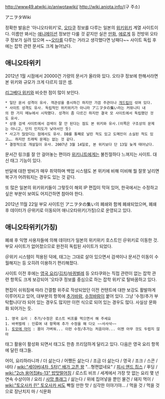 [[http://www49.atwiki.jp/aniwotawiki/]]
[[http://wiki.aniota.info/]](구 주소)

アニヲタWiki

정확한 발음은 '아니오타위키'로, [[오타쿠]] 정보를 다루는 일본의 [[위키위키]] 계열 사이트이다. 이름만 봐서는 [[애니메이션]] 정보만 다룰 것 같지만 실은 [[만화]], [[에로게]] 등 전방위 오타쿠 정보가 실려 있으며 ~~[[오타]]를 다루는 거라고 생각했다면 낭패다~~ 사이트 독립 후에는 잡학 관련 문서도 크게 늘어났다.

== 애니오타위키 ==
2012년 1월 시점에서 20000건 가량의 문서가 올라와 있다. 오타쿠 정보에 한해서라면 본 위키와 규모가 크게 다르지 않은 셈.

[[리그베다 위키]]와 비슷한 점이 많이 보인다.
 * 일단 문서 성격이 유사. 객관성을 중시하긴 하지만 가끔 주관이나 [[개드립]]이 섞여 있다. 
 * 사이트 성격도 유사. 독립적인 위키위키가 아니라 アニヲタの集い라는 커뮤니티 내의 한 가지 메뉴에서 시작했다. 성격이 좀 다르긴 하지만 결국 모 사이트에서 독립했던 것도 유사.
 * 상용 검색 사이트에서 검색이 잘 안 된다는 점도 본 위키와 유사.(이쪽은 구조상의 문제는 아니고, 단지 인지도가 낮아서인 듯)
 * 사고가 많았다는 점에서도 유사. DB를 통째로 날린 적도 있고 도메인이 소실된 적도 있고…. 하지만 트래픽 문제는 없는 것 같다.
 * 결정적으로 개설일이 유사. 2007년 3월 14일로, 본 위키보다 단 13일 늦게 태어났다.

문서간 링크를 잘 안 걸어놓는 편이라 [[위키니트]]에게는 불친절하다 느껴지는 사이트. 대신 태그 기능이 있다. 

반달에 대한 방비가 매우 취약하며 백업 시스템도 본 위키에 비해 미비해 뭘 잘못 날리면 복구가 어려워지는 경우도 있는 것 같다.

또 많은 일본의 위키위키들이 그렇듯이 해외 IP 편집이 막혀 있어, 한국에서는 수정하고 싶은 부분이 보여도 어지간하면 참아야 한다.

2012년 11월 22일 부모 사이트인 アニヲタの集い의 폐쇄와 함께 폐쇄되었으며, 폐쇄 후 데이터가 ＠위키로 이동되어 애니오타위키(가칭)으로 운영되고 있다.

== 애니오타위키(가칭) ==
폐쇄 후 익명 사용자들에 의해 데이터가 일본의 위키위키 호스트인 ＠위키로 이동한 것. 부모 사이트가 없어졌으므로 완전히 독립된 사이트가 되었다.

＠위키 시스템이 적용된 덕에, 태그는 그대로 살아 있으면서 검색이나 문서간 이동이 수월해지는 등 오히려 이용하기 편리해졌다.

사이트 이전 후에는 [[영국 요리]]/[[김치]]/[[바퀴벌레]] 등 오타쿠와는 직접 관련이 없는 잡학 관련 항목도 크게 보강되어 '오타쿠 정보를 중심으로 하는 잡학 위키'로 탈바꿈하고 있다.

편집이 쉬워짐에 따라 간결함 위주로 작성되었던 이전 컨텐트에 대한 보강도 활발하게 이루어지고 있어, 대부분의 항목에 [[추가바람]], [[수정바람]]이 붙어 있다. 그냥 '수정/추가 부탁합니다'라 되어 있는 경우도 많지만 이런 식으로 되어 있는 경우도 많다. 사실상 문화화 되어가는 듯.

 1. 영국 요리 : 추가/수정은 로스트 비프를 먹으면서 해 주세요
 1. 바퀴벌레 : 인류여 내 항목에 추가 수정을 해 다오 ~~사사삭~~
 1. [[토모에 마미]] : 몸이 가벼워... 이런 수정/추가는 처음이야... 이젠 아무 것도 두렵지 않아

태그 활용이 활성화 되면서 태그도 한층 프리덤하게 달리고 있다. 다음은 영국 요리 항목에 달린 태그들.

어이, 요리하라니까 / 더 삶는다 / 어쨌든 삶는다 / 조금 더 삶는다 / 영국 / 조크 / 스콘 / 네타 / [[wiki:"세이버(4차, 5차)" 배가 고픈 왕]] "...형편없네요" / [[피시 앤드 칩스]] / 푸딩 / [[wiki:"2ch 용어집#s-13" 밥맛떨어짐]] / 로스트 비프 / 세계에서 가장 맛 없는 요리 몇 년 연속 수상이야 / 요리 / [[사망 플래그]] / 삶는다 / 위에 집어넣을 뿐인 물건 / 돼지 먹이 / [[wiki:"토오사카 린" 토오사카 씨]]도 빡칠 만한 맛 / 심각한 이야기야... / 먹을 것 / 먹을 것으로 장난치지 마 / 식문화
